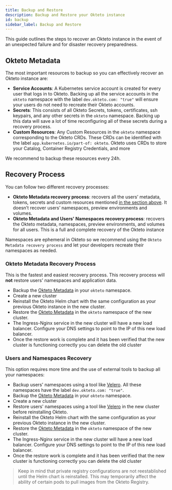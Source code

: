 ```yaml
---
title: Backup and Restore
description: Backup and Restore your Okteto instance
id: backup
sidebar_label: Backup and Restore
---
```


This guide outlines the steps to recover an Okteto instance in the event of an unexpected failure and for disaster recovery preparedness.

## Okteto Metadata

The most important resources to backup so you can effectively recover an Okteto instance are:

- **Service Accounts**: A Kubernetes service account is created for every user that logs in to Okteto. Backing up all the service accounts in the `okteto` namespace with the label `dev.okteto.com: "true"` will ensure your users do not need to recreate their Okteto accounts.
- **Secrets**: This consists of all Okteto Secrets, tokens, certificates, ssh keypairs, and any other secrets in the `okteto` namespace. Backing up this data will save a lot of time reconfiguring all of these secrets during a recovery process.
- **Custom Resources**: Any Custom Resources in the `okteto` namespace corresponding to the Okteto CRDs. These CRDs can be identified with the label `app.kubernetes.io/part-of: okteto`. Okteto uses CRDs to store your Catalog, Container Registry Credentials, and more

We recommend to backup these resources every 24h.

## Recovery Process

You can follow two different recovery processes:

- **Okteto Metadata recovery process**: recovers all the users’ metadata, tokens, secrets and custom resources mentioned [in the section above](self-hosted/manage/backup-restore.mdx#okteto-metadata). It doesn’t recover users’ namespaces, preview environments and volumes.
- **Okteto Metadata and Users' Namespaces recovery process**: recovers the Okteto metadata, namespaces, preview environments, and volumes for all users. This is a full and complete recovery of the Okteto instance

Namespaces are ephemeral in Okteto so we recommend using the `Okteto Metadata recovery process` and let your developers recreate their namespaces as needed.

### Okteto Metadata Recovery Process

This is the fastest and easiest recovery process. This recovery process will **not** restore users' namespaces and application data.

- Backup the [Okteto Metadata](self-hosted/manage/backup-restore.mdx#okteto-metadata) in your `okteto` namespace.
- Create a new cluster
- Reinstall the Okteto Helm chart with the same configuration as your previous Okteto instance in the new cluster.
- Restore the [Okteto Metadata](self-hosted/manage/backup-restore.mdx#okteto-metadata) in the `okteto` namespace of the new cluster.
- The Ingress-Nginx service in the new cluster will have a new load balancer. Configure your DNS settings to point to the IP of this new load balancer.
- Once the restore work is complete and it has been verified that the new cluster is functioning correctly you can delete the old cluster

### Users and Namespaces Recovery

This option requires more time and the use of external tools to backup all your namespaces:

- Backup users' namespaces using a tool like [Velero](https://velero.io/). All these namespaces have the label `dev.okteto.com: "true"`.
- Backup the [Okteto Metadata](self-hosted/manage/backup-restore.mdx#okteto-metadata) in your `okteto` namespace.
- Create a new cluster
- Restore users' namespaces using a tool like [Velero](https://velero.io/) in the new cluster before reinstalling Okteto.
- Reinstall the Okteto Helm chart with the same configuration as your previous Okteto instance in the new cluster.
- Restore the [Okteto Metadata](self-hosted/manage/backup-restore.mdx#okteto-metadata) in the `okteto` namespace of the new cluster.
- The Ingress-Nginx service in the new cluster will have a new load balancer. Configure your DNS settings to point to the IP of this new load balancer.
- Once the restore work is complete and it has been verified that the new cluster is functioning correctly you can delete the old cluster

> Keep in mind that private registry configurations are not reestablished until the Helm chart is reinstalled. This may temporarily affect the ability of certain pods to pull images from the Okteto Registry.
